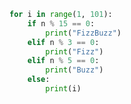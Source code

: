 ```python
for i in range(1, 101):
    if n % 15 == 0:
        print("FizzBuzz")
    elif n % 3 == 0:
        print("Fizz")
    elif n % 5 == 0:
        print("Buzz")
    else:
        print(i)
```
